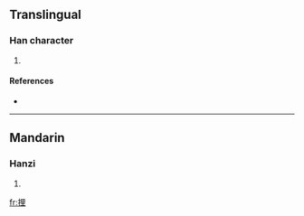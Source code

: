 ==Translingual==

===Han character===
{{Han char|rn=64|rad=手|as=07|sn=10|four=5601<sub>4</sub>|canj=手田土 (QWG)}}

# {{defn|Han|sort=手07}}

====References====
* {{Han ref|kx=0434.230|dkj=12171|dj=0783.300|hdz=31881.060|uh=635A|ud=25434|bh=D1C7|bd=53703}}

----

==Mandarin==

===Hanzi===
{{cmn-hanzi|pin=[[zhāi]] ([[zhai1]])|wg=chai<sup>1</sup>}}

# {{defn|Mandarin|sort=手07}}

[[fr:捚]]